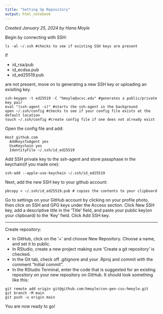 ```yaml
---
title: "Setting Up Repository"
output: html_notebook
---
```


*Created January 25, 2024 by Hana Moyle*

Begin by connecting with SSH:

```ssh
ls -al ~/.ssh #checks to see if existing SSH keys are present
```
If 

  - id_rsa/pub
  - id_ecdsa.pub
  - id_ed25519.pub
  
are not present, move on to generating a new SSH key or uploading an exisiting key.

```ssh
ssh-keygen -t ed25519 -C "hmoyle@ucsc.edu" #generates a public/private key pair
eval "(ssh-agent -s)" #starts the ssh-agent in the background
open ~/.ssh/config #checks to see if your config file exists at the default location
touch ~/.ssh/config #create config file if one does not already exist
```
Open the config file and add:
```
Host github.com
  AddKeysToAgent yes
  UseKeychain yes
  IdentityFile ~/.ssh/id_ed25519
```
Add SSH private key to the ssh-agent and store passphase in the keychain(if you made one):
```ssh
ssh-add --apple-use-keychain ~/.ssh/id_ed25519
```
Next, add the new SSH key to your github account:
```ssh
pbcopy < ~/.ssh/id_ed25519.pub # copies the contents to your clipboard
```
Go to settings on your GitHub account by clicking on your profile photo, then click on SSH and GPG keys under the Access section. Click New SSH key, add a descriptive title in the 'Title' field, and paste your public key(on your clipboard) to the 'Key' field. Click Add SSH key. 


---
Create repository:

  - In GitHub, click on the '+' and choose New Repository. Choose a name, and set it to public. 
  - In RStudio, create a new project making sure 'Create a git repository' is checked.
  - In the Git tab, check off .gitignore and your .Rproj and commit with the comment "Initial commit".
  - In the RStudio Terminal, enter the code that is suggested for an existing repository on your new repository on GitHub. It should look something like this:
```ssh
git remote add origin git@github.com:hmoyle/con-gen-csu-hmoyle.git
git branch -M main
git push -u origin main
```

You are now ready to go!


